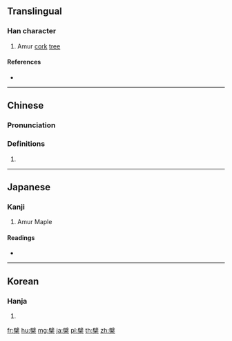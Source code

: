==Translingual==

===Han character===
{{Han char|rn=75|rad=木|as=13|sn=17|four=70904|canj=SJD|ids=⿱辟木}}

# Amur [[cork]] [[tree]] {{gloss|{{taxlink|Phellodendron amurense|species|noshow=1}}}}

====References====
* {{Han ref|kx=0557.040|dkj=15669|dj=0946.130|hdz=21306.020|uh=6A97|ud=27287|bh=C0D0|bd=49360}}

----

==Chinese==
{{zh-forms}}

===Pronunciation===
{{zh-pron
|m=bò
|c=baak3,paak3
|mc=y
|oc=y
|ma=
|cat=pn
}}

===Definitions===
# {{rfdef|lang=zh}}

----

==Japanese==

===Kanji===
{{ja-kanji|grade=|rs=木13}}

# Amur Maple

====Readings====
* {{ja-readings|on=[[はく]] (haku), [[びゃく]] (byaku)|kun=[[きわだ]] (kiwada)}}

----

==Korean==

===Hanja===
{{ko-hanja|hangeul=벽|eumhun=|rv=byeok|mr=pyŏk|y=pyek}}

# {{defn|lang=ko|sort=木13}}

[[fr:檗]]
[[hu:檗]]
[[mg:檗]]
[[ja:檗]]
[[pl:檗]]
[[th:檗]]
[[zh:檗]]